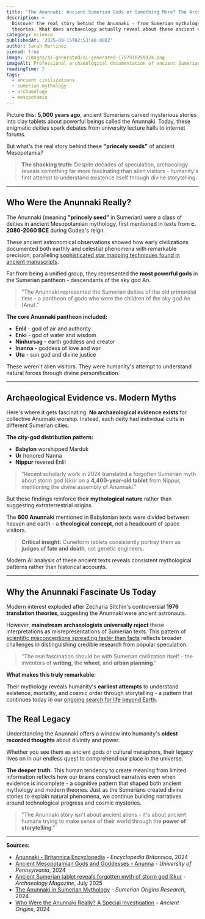 ```yaml
---
title: 'The Anunnaki: Ancient Sumerian Gods or Something More? The Archaeological Truth'
description: >-
  Discover the real story behind the Anunnaki - from Sumerian mythology to modern
  theories. What does archaeology actually reveal about these ancient deities?
category: science
publishedAt: '2025-09-15T02:53:40.000Z'
author: Sarah Martinez
pinned: true
image: /images/ai-generated/ai-generated-1757910259924.png
imageAlt: Professional archaeological documentation of ancient Sumerian cuneiform tablets and artifacts from Mesopotamian excavations, representing scholarly research into Anunnaki mythology and early civilization
readingTime: 2
tags:
  - ancient civilizations
  - sumerian mythology
  - archaeology
  - mesopotamia
---
```


Picture this: **5,000 years ago**, ancient Sumerians carved mysterious stories into clay tablets about powerful beings called the Anunnaki. Today, these enigmatic deities spark debates from university lecture halls to internet forums.

But what's the real story behind these **"princely seeds"** of ancient Mesopotamia?

> **The shocking truth:** Despite decades of speculation, archaeology reveals something far more fascinating than alien visitors - humanity's first attempt to understand existence itself through divine storytelling.

---

## Who Were the Anunnaki Really?

The Anunnaki (meaning **"princely seed"** in Sumerian) were a class of deities in ancient Mesopotamian mythology, first mentioned in texts from **c. 2080-2060 BCE** during Gudea's reign.

These ancient astronomical observations showed how early civilizations documented both earthly and celestial phenomena with remarkable precision, paralleling [sophisticated star mapping techniques found in ancient manuscripts](../space/500-year-old-manuscript-reveals-ancient-astronomy-knowledge).

Far from being a unified group, they represented the **most powerful gods** in the Sumerian pantheon - descendants of the sky god An.

> "The Anunnaki represented the Sumerian deities of the old primordial time - a pantheon of gods who were the children of the sky god An (Anu)."

**The core Anunnaki pantheon included:**

- **Enlil** - god of air and authority
- **Enki** - god of water and wisdom
- **Ninhursag** - earth goddess and creator
- **Inanna** - goddess of love and war
- **Utu** - sun god and divine justice

These weren't alien visitors. They were humanity's attempt to understand natural forces through divine personification.

---

## Archaeological Evidence vs. Modern Myths

Here's where it gets fascinating: **No archaeological evidence exists** for collective Anunnaki worship. Instead, each deity had individual cults in different Sumerian cities.

**The city-god distribution pattern:**

- **Babylon** worshipped Marduk
- **Ur** honored Nanna
- **Nippur** revered Enlil

> "Recent scholarly work in 2024 translated a forgotten Sumerian myth about storm god Iškur on a **4,400-year-old tablet** from Nippur, mentioning the divine assembly of Anunnaki."

But these findings reinforce their **mythological nature** rather than suggesting extraterrestrial origins.

The **600 Anunnaki** mentioned in Babylonian texts were divided between heaven and earth - a **theological concept**, not a headcount of space visitors.

> **Critical insight:** Cuneiform tablets consistently portray them as **judges of fate and death**, not genetic engineers.

Modern AI analysis of these ancient texts reveals consistent mythological patterns rather than historical accounts.

---

## Why the Anunnaki Fascinate Us Today

Modern interest exploded after Zecharia Sitchin's controversial **1976 translation theories**, suggesting the Anunnaki were ancient astronauts.

However, **mainstream archaeologists universally reject** these interpretations as misrepresentations of Sumerian texts. This pattern of [scientific misconceptions spreading faster than facts](../psychology/your-brain-lies-to-you-cognitive-biases-2025) reflects broader challenges in distinguishing credible research from popular speculation.

> "The real fascination should be with Sumerian civilization itself - the inventors of **writing**, the **wheel**, and **urban planning**."

**What makes this truly remarkable:**

Their mythology reveals humanity's **earliest attempts** to understand existence, mortality, and cosmic order through storytelling - a pattern that continues today in our [ongoing search for life beyond Earth](../space/nasa-mars-emergency-discovery-biosignature).

## The Real Legacy

Understanding the Anunnaki offers a window into humanity's **oldest recorded thoughts** about divinity and power.

Whether you see them as ancient gods or cultural metaphors, their legacy lives on in our endless quest to comprehend our place in the universe.

**The deeper truth:** This human tendency to create meaning from limited information reflects how our brains construct narratives even when evidence is incomplete - a cognitive pattern that shaped both ancient mythology and modern theories. Just as the Sumerians created divine stories to explain natural phenomena, we continue building narratives around technological progress and cosmic mysteries.

> "The Anunnaki story isn't about ancient aliens - it's about ancient humans trying to make sense of their world through the **power of storytelling**."

---

**Sources:**

- [Anunnaki - Britannica Encyclopedia](https://www.britannica.com/topic/Anunnaki) - _Encyclopedia Britannica_, 2024
- [Ancient Mesopotamian Gods and Goddesses - Anunna](https://oracc.museum.upenn.edu/amgg/listofdeities/anunna/) - _University of Pennsylvania_, 2024
- [Ancient Sumerian tablet reveals forgotten myth of storm god Iškur](https://archaeologymag.com/2025/07/forgotten-sumerian-myth-of-storm-god-iskur/) - _Archaeology Magazine_, July 2025
- [The Anunnaki in Sumerian Mythology](https://www.sumerianorigins.com/post/the-anunnaki-in-sumerian-mythology-gods-origin-history) - _Sumerian Origins Research_, 2024
- [Who Were the Anunnaki Really? A Special Investigation](https://www.ancient-origins.net/news-history-archaeology-myths-legends/anunnaki-true-identity-0021887) - _Ancient Origins_, 2024

